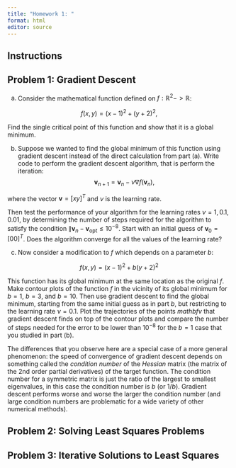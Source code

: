 ```yaml
---
title: "Homework 1: "
format: html 
editor: source
---
```



## Instructions




## Problem 1: Gradient Descent


(a) Consider the mathematical function defined on $f: \mathbb{R}^2 -> \mathbb{R}$:

$$
f(x,y) = (x-1)^2 + (y+2)^2,
$$

Find the single critical point of this function and show that it is a global minimum.

(b) Suppose we wanted to find the global minimum of this function using
gradient descent instead of the direct calculation from part (a). Write code to perform the gradient descent algorithm, that is perform
the iteration:
$$
\mathbf{v}_{n+1} = \mathbf{v}_n - \nu \nabla f(\mathbf{v}_n),
$$

where the vector $\mathbf{v} = [x y]^T$ and $\nu$ is the learning rate.

Then test the
performance of your algorithm for the learning rates $\nu = 1, 0.1, 0.01$, by determining the number of steps required for the algorithm to satisfy the condition $\|\mathbf{v}_n-\mathbf{v}_{\mathrm{opt}}\leq 10^{-8}$. Start with an initial guess
of $\mathbf{v}_0 = [0 0]^T$. Does the algorithm converge for all the values of the learning rate?

(c) Now consider a modification to $f$ which depends on a parameter $b$:

$$
f(x,y) = (x-1)^2 + b(y+2)^2
$$

This function has its global minimum at the same location as the original $f$. Make contour plots of the function $f$ in the vicinity of its global minimum for $b=1$, $b=3$, and $b=10$. Then use gradient descent to find the global minimum, starting from the same initial guess as in part $b$, but restricting to the learning rate $\nu=0.1$.
Plot the trajectories of the points $mathbf{v}$ that gradient descent
finds on top of the contour plots and compare the number of steps
needed for the error to be lower than $10^{-8}$ for the $b=1$ case
that you studied in part (b).

The differences that you observe here are a special case of a more general phenomenon: the speed of convergence of gradient descent 
depends on something called the _condition number_ of the
_Hessian_ matrix (the matrix of the 2nd order partial derivatives) of the target function. The condition number for a symmetric matrix is just the ratio of the largest to smallest eigenvalues, in this case the condition number is $b$ (or 1/$b$). 
Gradient descent performs worse and worse the larger the condition number (and large condition numbers are problematic for a wide variety of other numerical methods).


## Problem 2: Solving Least Squares Problems



## Problem 3: Iterative Solutions to Least Squares
